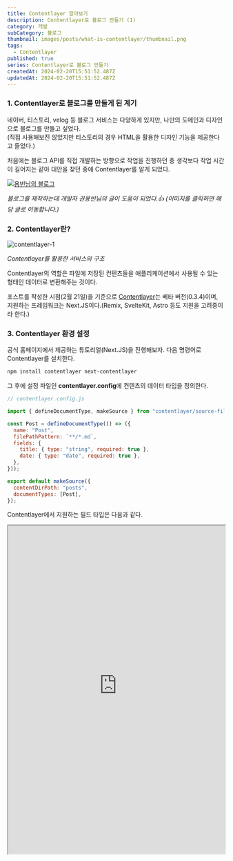 ```yaml
---
title: Contentlayer 알아보기
description: Contentlayer로 블로그 만들기 (1)
category: 개발
subCategory: 블로그
thumbnail: images/posts/what-is-contentlayer/thumbnail.png
tags:
  - Contentlayer
published: true
series: Contentlayer로 블로그 만들기
createdAt: 2024-02-20T15:51:52.487Z
updatedAt: 2024-02-20T15:51:52.487Z
---
```


### 1. Contentlayer로 블로그를 만들게 된 계기

네이버, 티스토리, velog 등 블로그 서비스는 다양하게 있지만, 나만의 도메인과 디자인으로 블로그를 만들고 싶었다.<br/>
(직접 사용해보진 않았지만 티스토리의 경우 HTML을 활용한 디자인 기능을 제공한다고 들었다.)

처음에는 블로그 API를 직접 개발하는 방향으로 작업을 진행하던 중 생각보다 작업 시간이 길어지는 같아 대안을 찾던 중에 Contentlayer를 알게 되었다.

[![용빈님의 블로그](/images/posts/what-is-contentlayer/yiyb-blog.png)](https://yiyb-blog.vercel.app/posts/nextjs-contentlayer-blog)

_블로그를 제작하는데 개발자 권용빈님의 글이 도움이 되었다.👍 (이미지를 클릭하면 해당 글로 이동합니다.)_

### 2. Contentlayer란?

![contentlayer-1](/images/posts/what-is-contentlayer/contentlayer-1.png)

_Contentlayer를 활용한 서비스의 구조_

Contentlayer의 역할은 파일에 저장된 컨텐츠들을 애플리케이션에서 사용될 수 있는 형태인 데이터로 변환해주는 것이다.

포스트를 작성한 시점(2월 21일)을 기준으로 <a target="_blank" href="https://github.com/contentlayerdev/contentlayer?tab=readme-ov-file#features">Contentlayer</a>는 베타 버전(0.3.4)이며, 지원하는 프레임워크는 Next.JS이다.(Remix, SvelteKit, Astro 등도 지원을 고려중이라 한다.)

### 3. Contentlayer 환경 설정

공식 홈페이지에서 제공하는 튜토리얼(Next.JS)을 진행해보자. 다음 명령어로 Contentlayer를 설치한다.

```bash
npm install contentlayer next-contentlayer
```

그 후에 설정 파일인 **contentlayer.config**에 컨텐츠의 데이터 타입을 정의한다.

```javascript
// contentlayer.config.js

import { defineDocumentType, makeSource } from "contentlayer/source-files";

const Post = defineDocumentType(() => ({
  name: "Post",
  filePathPattern: `**/*.md`,
  fields: {
    title: { type: "string", required: true },
    date: { type: "date", required: true },
  },
}));

export default makeSource({
  contentDirPath: "posts",
  documentTypes: [Post],
});
```

Contentlayer에서 지원하는 필드 타입은 다음과 같다.

<p display="flex" justifycontent="center" width="100%">
  <iframe
    width="100%"
    maxwidth="1280"
    height="760"
    margin="0 auto"
    src="https://website-git-new-landing-page-schick.vercel.app/docs/reference/source-files/field-types"
  />
</p>

데이터 타입을 정의한 후에 다음 명령어로 빌드를 해보자.

```bash
npx contentlayer build
```

빌드가 완료되면 .contentlayer 폴더가 생성되고, 하위에 .cache와 generated 폴더가 생성된다. 각 폴더의 역할은 다음과 같다.

<ul>
  <li>
    **.cache** : **contentlayer.config** 및 변환된 컨텐츠 파일들을 캐시한다.
  </li>
  <li>
    **generated** : 설정 파일에 정의된 문서의 타입과 변환된 컨텐츠 파일들을
    저장한다.
  </li>
</ul>

Next.JS를 실행하는 중에 설정 및 컨텐츠 파일을 수정하고 이를 반영하려면 매번 빌드 명령어를 입력해줘야 하는데, 다행히도 **next.config**에 다음과 같이 설정하면 수정한 설정 및 컨텐츠가 바로 반영된다.

```javascript
// next.config.js

const { withContentlayer } = require("next-contentlayer");

const nextConfig = {
  /* Next 관련 설정 */
};

module.exports = withContentlayer(nextConfig);
```
